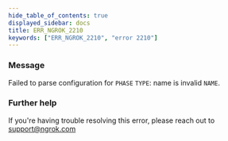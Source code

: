 ```yaml
---
hide_table_of_contents: true
displayed_sidebar: docs
title: ERR_NGROK_2210
keywords: ["ERR_NGROK_2210", "error 2210"]
---
```


### Message

Failed to parse configuration for `PHASE` `TYPE`: name is invalid `NAME`.

### Further help

If you're having trouble resolving this error, please reach out to [support@ngrok.com](mailto:support@ngrok.com?subject=Help%20with%20ERR_NGROK_2210)
